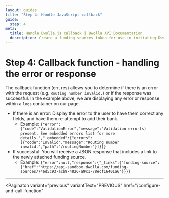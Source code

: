 ```yaml
---
layout: guides
title: "Step 4: Handle JavaScript callback"
guide:
  step: 4
meta:
  title: Handle Dwolla.js callback | Dwolla API Documentation
  description: Create a funding sources token for use in initiating Dwolla.js, a powerful and secure bank account verification tool.
---
```


# Step 4: Callback function - handling the error or response

The callback function (err, res) allows you to determine if there is an error with the request (e.g. `Routing number invalid.`) or if the response was successful. In the example above, we are displaying any error or response within a `logs` container on our page.

- If there is an error: Display the error to the user to have them correct any fields, and have them re-attempt to add their bank.
  - Example: `{"error":{"code":"ValidationError","message":"Validation error(s) present. See embedded errors list for more details.","_embedded":{"errors":[{"code":"Invalid","message":"Routing number invalid.","path":"/routingNumber"}]}}}`
- If successful: You will receive a JSON response that includes a link to the newly attached funding source.
  - Example: `{"error":null,"response":{"_links":{"funding-source":{"href":"https://api-sandbox.dwolla.com/funding-sources/746d5c93-acb9-4826-a9c1-78ecf16401a6"}}}}`

---

<Paginaton
  variant="previous"
  variantText="PREVIOUS"
  href="/configure-and-call-function"
></Paginaton>
